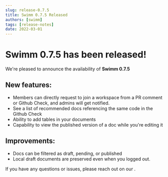 ```yaml
---
slug: release-0.7.5
title: Swimm 0.7.5 Released
authors: [swimm] 
tags: [release-notes]
date: 2022-03-01
---
```


# Swimm 0.7.5 has been released!

We're pleased to announce the availability of **Swimm 0.7.5**<SwimmMoji text="release"/>

<SwimmReleaseBlogPost version="0.7.5" />

<SwimmReleaseVideo version="0.7.5" />

## New features:
 - Members can directly request to join a workspace from a PR comment or Github Check, and admins will get notified.
 - See a list of recommended docs referencing the same code in the Github Check
 - Ability to add tables in your documents
 - Capability to view the published version of a doc while you're editing it


## Improvements:
 - Docs can be filtered as draft, pending, or published
 - Local draft documents are preserved even when you logged out. 


If you have any questions or issues, please reach out on our <SwimmLink target="slack" />.

<SwimmReleaseTweet version="0.7.5" />

